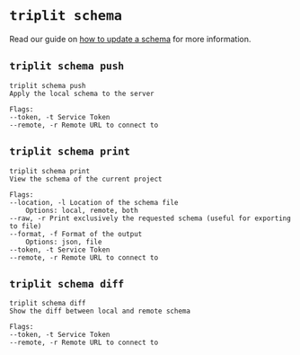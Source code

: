 # `triplit schema`

Read our guide on [how to update a schema](/schema-management) for more information.

## `triplit schema push`

```
triplit schema push
Apply the local schema to the server

Flags:
--token, -t Service Token
--remote, -r Remote URL to connect to
```

## `triplit schema print`

```
triplit schema print
View the schema of the current project

Flags:
--location, -l Location of the schema file
    Options: local, remote, both
--raw, -r Print exclusively the requested schema (useful for exporting to file)
--format, -f Format of the output
    Options: json, file
--token, -t Service Token
--remote, -r Remote URL to connect to
```

## `triplit schema diff`

```
triplit schema diff
Show the diff between local and remote schema

Flags:
--token, -t Service Token
--remote, -r Remote URL to connect to
```
